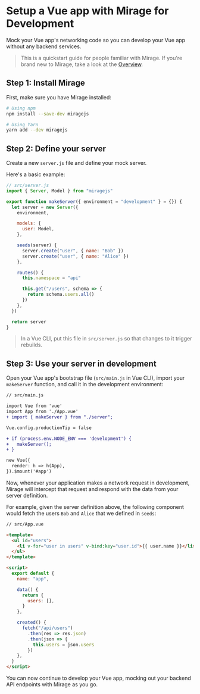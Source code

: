 # Setup a Vue app with Mirage for Development

Mock your Vue app's networking code so you can develop your Vue app without any backend services.

> This is a quickstart guide for people familiar with Mirage. If you're brand new to Mirage, take a look at the [Overview](/docs/getting-started/overview).

## Step 1: Install Mirage

First, make sure you have Mirage installed:

```bash
# Using npm
npm install --save-dev miragejs

# Using Yarn
yarn add --dev miragejs
```

## Step 2: Define your server

Create a new `server.js` file and define your mock server.

Here's a basic example:

```js
// src/server.js
import { Server, Model } from "miragejs"

export function makeServer({ environment = "development" } = {}) {
  let server = new Server({
    environment,

    models: {
      user: Model,
    },

    seeds(server) {
      server.create("user", { name: "Bob" })
      server.create("user", { name: "Alice" })
    },

    routes() {
      this.namespace = "api"

      this.get("/users", schema => {
        return schema.users.all()
      })
    },
  })

  return server
}
```

> In a Vue CLI, put this file in `src/server.js` so that changes to it trigger rebuilds.

## Step 3: Use your server in development

Open your Vue app's bootstrap file (`src/main.js` in Vue CLI), import your `makeServer` function, and call it in the development environment:

```diff
// src/main.js

import Vue from 'vue'
import App from './App.vue'
+ import { makeServer } from "./server";

Vue.config.productionTip = false

+ if (process.env.NODE_ENV === 'development') {
+   makeServer();
+ }

new Vue({
  render: h => h(App),
}).$mount('#app')
```

Now, whenever your application makes a network request in development, Mirage will intercept that request and respond with the data from your server definition.

For example, given the server definition above, the following component would fetch the users `Bob` and `Alice` that we defined in `seeds`:

```html
// src/App.vue

<template>
  <ul id="users">
    <li v-for="user in users" v-bind:key="user.id">{{ user.name }}</li>
  </ul>
</template>

<script>
  export default {
    name: "app",

    data() {
      return {
        users: [],
      }
    },

    created() {
      fetch("/api/users")
        .then(res => res.json)
        .then(json => {
          this.users = json.users
        })
    },
  }
</script>
```

You can now continue to develop your Vue app, mocking out your backend API endpoints with Mirage as you go.
